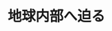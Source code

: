 ﻿---
title: "地球内部へ迫る"
category: "理学院"
vol: "40"
interviewee: "高橋 栄一 "
url: ""
tags: []
pdf: "40-5.pdf"
facephoto: ""
career: ""
preface: "地球惑星科学の研究において、圧縮装置はなくてはならないものです。この高橋は世界屈指の量の圧縮装置をそろえて様々な研究（火山、月、他の惑星など）をしています。"
---
